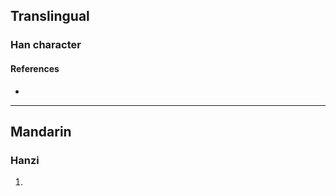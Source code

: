 {{character info}}
==Translingual==

===Han character===
{{Han char|rn=96|rad=玉|as=07|sn=11|four=12127|canj=MGUON|ids=⿰𤣩岑}}

====References====
* {{Han ref|kx=0733.150|dkj=21024|hdz=21117.060|uh=740C|ud=29708|bh=D676|bd=54902}}

----

==Mandarin==

===Hanzi===
{{cmn-hanzi|pin=[[líng]] ([[ling2]])|wg=ling<sup>2</sup>}}

# {{rfdef|cmn|sort=玉07}}